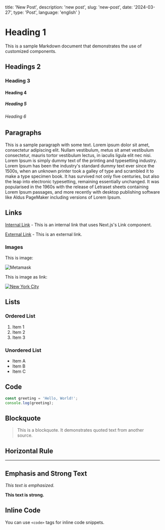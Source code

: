   title: 'New Post',
  description: 'new post',
  slug: 'new-post',
  date: '2024-03-27',
  type: 'Post',
  language: 'english'
}

# Heading 1

This is a sample Markdown document that demonstrates the use of customized components.

## Headings 2

### Heading 3

#### Heading 4

##### Heading 5

###### Heading 6

## Paragraphs

This is a sample paragraph with some text. Lorem ipsum dolor sit amet, consectetur adipiscing elit. Nullam vestibulum, metus sit amet vestibulum consectetur, mauris tortor vestibulum lectus, in iaculis ligula elit nec nisi. Lorem Ipsum is simply dummy text of the printing and typesetting industry. Lorem Ipsum has been the industry's standard dummy text ever since the 1500s, when an unknown printer took a galley of type and scrambled it to make a type specimen book. It has survived not only five centuries, but also the leap into electronic typesetting, remaining essentially unchanged. It was popularised in the 1960s with the release of Letraset sheets containing Lorem Ipsum passages, and more recently with desktop publishing software like Aldus PageMaker including versions of Lorem Ipsum.

## Links

[Internal Link](/#internal-link) - This is an internal link that uses Next.js's Link component.

[External Link](https://example.com) - This is an external link.

### Images

This is image:

![Metamask](/images/projects/Metamask.png)

This is image as link:

[![New York City](/images/nyc.jpg)](https://unsplash.com/s/photos/new-york)

## Lists

### Ordered List

1. Item 1
2. Item 2
3. Item 3

### Unordered List

- Item A
- Item B
- Item C

## Code

```typescript
const greeting = 'Hello, World!';
console.log(greeting);
```

## Blockquote

> This is a blockquote. It demonstrates quoted text from another source.

## Horizontal Rule

---

## Emphasis and Strong Text

_This text is emphasized._

**This text is strong.**

## Inline Code

You can use `<code>` tags for inline code snippets.
